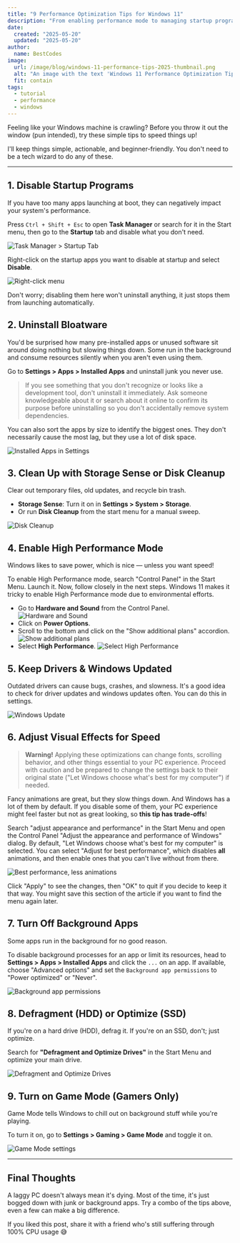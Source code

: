 ```yaml
---
title: "9 Performance Optimization Tips for Windows 11"
description: "From enabling performance mode to managing startup programs and disabling unnecessary services, these tips will help you optimize your Windows 11 system for maximum performance."
date:
  created: "2025-05-20"
  updated: "2025-05-20"
author:
  name: BestCodes
image:
  url: /image/blog/windows-11-performance-tips-2025-thumbnail.png
  alt: "An image with the text 'Windows 11 Performance Optimization Tips' in the top center."
  fit: contain
tags:
  - tutorial
  - performance
  - windows
---
```


Feeling like your Windows machine is crawling? Before you throw it out the window (pun intended), try these simple tips to speed things up!

I'll keep things simple, actionable, and beginner-friendly. You don't need to be a tech wizard to do any of these.

---

## 1. Disable Startup Programs

If you have too many apps launching at boot, they can negatively impact your system's performance.

Press `Ctrl + Shift + Esc` to open **Task Manager** or search for it in the Start menu, then go to the **Startup** tab and disable what you don't need.

![Task Manager > Startup Tab](/image/blog/windows-11-performance-tips-2025/startup-apps-task-manager.png)

Right-click on the startup apps you want to disable at startup and select **Disable**.

![Right-click menu](/image/blog/windows-11-performance-tips-2025/startup-apps-right-click.png)

Don't worry; disabling them here won't uninstall anything, it just stops them from launching automatically.

## 2. Uninstall Bloatware

You'd be surprised how many pre-installed apps or unused software sit around doing nothing but slowing things down. Some run in the background and consume resources silently when you aren't even using them.

Go to **Settings > Apps > Installed Apps** and uninstall junk you never use.

> If you see something that you don't recognize or looks like a development tool, don't uninstall it immediately. Ask someone knowledgeable about it or search about it online to confirm its purpose before uninstalling so you don't accidentally remove system dependencies.

You can also sort the apps by size to identify the biggest ones. They don't necessarily cause the most lag, but they use a lot of disk space.

![Installed Apps in Settings](/image/blog/windows-11-performance-tips-2025/apps-installed-sort-by-large.png)

## 3. Clean Up with Storage Sense or Disk Cleanup

Clear out temporary files, old updates, and recycle bin trash.

- **Storage Sense**: Turn it on in **Settings > System > Storage**.
- Or run **Disk Cleanup** from the start menu for a manual sweep.

![Disk Cleanup](/image/blog/windows-11-performance-tips-2025/disk-cleanup.png)

## 4. Enable High Performance Mode

Windows likes to save power, which is nice — unless you want speed!

To enable High Performance mode, search "Control Panel" in the Start Menu. Launch it.
Now, follow closely in the next steps. Windows 11 makes it tricky to enable High Performance mode due to environmental efforts.

- Go to **Hardware and Sound** from the Control Panel.
  ![Hardware and Sound](/image/blog/windows-11-performance-tips-2025/control-panel-hardware-sound.png)
- Click on **Power Options**.
- Scroll to the bottom and click on the "Show additional plans" accordion.
  ![Show additional plans](/image/blog/windows-11-performance-tips-2025/control-panel-more-plans.png)
- Select **High Performance**.
  ![Select High Performance](/image/blog/windows-11-performance-tips-2025/control-panel-high-perf.png)

## 5. Keep Drivers & Windows Updated

Outdated drivers can cause bugs, crashes, and slowness. It's a good idea to check for driver updates and windows updates often. You can do this in settings.

![Windows Update](/image/blog/windows-11-performance-tips-2025/windows-update.png)

## 6. Adjust Visual Effects for Speed

> **Warning!** Applying these optimizations can change fonts, scrolling behavior, and other things essential to your PC experience. Proceed with caution and be prepared to change the settings back to their original state ("Let Windows choose what's best for my computer") if needed.

Fancy animations are great, but they slow things down. And Windows has a lot of them by default. If you disable some of them, your PC experience might feel faster but not as great looking, so **this tip has trade-offs**!

Search "adjust appearance and performance" in the Start Menu and open the Control Panel "Adjust the appearance and performance of Windows" dialog.
By default, "Let Windows choose what's best for my computer" is selected. You can select "Adjust for best performance", which disables **all** animations, and then enable ones that you can't live without from there.

![Best performance, less animations](/image/blog/windows-11-performance-tips-2025/best-performance-less-animations.png)

Click "Apply" to see the changes, then "OK" to quit if you decide to keep it that way. You might save this section of the article if you want to find the menu again later.

## 7. Turn Off Background Apps

Some apps run in the background for no good reason.

To disable background processes for an app or limit its resources, head to **Settings > Apps > Installed Apps** and click the `...` on an app. If available, choose "Advanced options" and set the `Background app permissions` to "Power optimized" or "Never".

![Background app permissions](/image/blog/windows-11-performance-tips-2025/power-optimized-background.png)

## 8. Defragment (HDD) or Optimize (SSD)

If you're on a hard drive (HDD), defrag it. If you're on an SSD, don't; just optimize.

Search for **"Defragment and Optimize Drives"** in the Start Menu and optimize your main drive.

![Defragment and Optimize Drives](/image/blog/windows-11-performance-tips-2025/defrag.png)

## 9. Turn on Game Mode (Gamers Only)

Game Mode tells Windows to chill out on background stuff while you're playing.

To turn it on, go to **Settings > Gaming > Game Mode** and toggle it on.

![Game Mode settings](/image/blog/windows-11-performance-tips-2025/game-mode.png)

---

## Final Thoughts

A laggy PC doesn't always mean it's dying. Most of the time, it's just bogged down with junk or background apps. Try a combo of the tips above, even a few can make a big difference.

If you liked this post, share it with a friend who's still suffering through 100% CPU usage 😅
